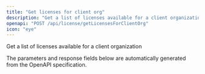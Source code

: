 ```yaml
---
title: "Get licenses for client org"
description: "Get a list of licenses available for a client organization"
openapi: "POST /api/license/getLicensesForClientOrg"
icon: "eye"
---
```


Get a list of licenses available for a client organization

<Note>
The parameters and response fields below are automatically generated from the OpenAPI specification.
</Note>
